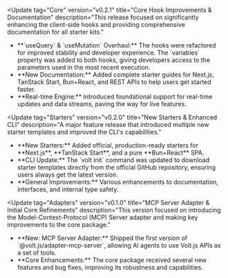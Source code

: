 
<Update
  tag="Core"
  version="v0.2.1"
  title="Core Hook Improvements & Documentation"
  description="This release focused on significantly enhancing the client-side hooks and providing comprehensive documentation for all starter kits."
>
  <ul className="list-disc pl-5 mt-4 space-y-2">
    <li>
      **`useQuery` & `useMutation` Overhaul:** The hooks were refactored for improved stability and developer experience. The `variables` property was added to both hooks, giving developers access to the parameters used in the most recent execution.
    </li>
    <li>
      **New Documentation:** Added complete starter guides for Next.js, TanStack Start, Bun+React, and REST APIs to help users get started faster.
    </li>
    <li>
      **Real-time Engine:** Introduced foundational support for real-time updates and data streams, paving the way for live features.
    </li>
  </ul>
</Update>

<Update
  tag="Starters"
  version="v0.2.0"
  title="New Starters & Enhanced CLI"
  description="A major feature release that introduced multiple new starter templates and improved the CLI's capabilities."
>
  <ul className="list-disc pl-5 mt-4 space-y-2">
    <li>
      **New Starters:** Added official, production-ready starters for **Next.js**, **TanStack Start**, and a pure **Bun+React** SPA.
    </li>
    <li>
      **CLI Update:** The `volt init` command was updated to download starter templates directly from the official GitHub repository, ensuring users always get the latest version.
    </li>
    <li>
      **General Improvements:** Various enhancements to documentation, interfaces, and internal type safety.
    </li>
  </ul>
</Update>

<Update
  tag="Adapters"
  version="v0.1.0"
  title="MCP Server Adapter & Initial Core Refinements"
  description="This version focused on introducing the Model-Context-Protocol (MCP) Server adapter and making key improvements to the core package."
>
  <ul className="list-disc pl-5 mt-4 space-y-2">
    <li>
      **New: MCP Server Adapter:** Shipped the first version of `@volt.js/adapter-mcp-server`, allowing AI agents to use Volt.js APIs as a set of tools.
    </li>
    <li>
      **Core Enhancements:** The core package received several new features and bug fixes, improving its robustness and capabilities.
    </li>
  </ul>
</Update>